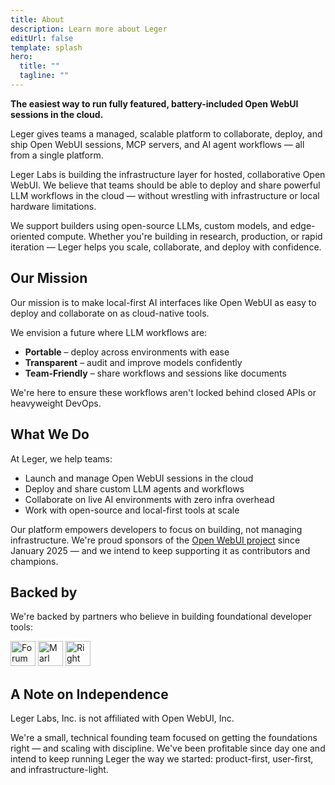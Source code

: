 ```yaml
---
title: About
description: Learn more about Leger
editUrl: false
template: splash
hero:
  title: ""
  tagline: ""
---
```



<Article title="About">

**The easiest way to run fully featured, battery-included Open WebUI sessions in the cloud.**

Leger gives teams a managed, scalable platform to collaborate, deploy, and ship Open WebUI sessions, MCP servers, and AI agent workflows — all from a single platform.

Leger Labs is building the infrastructure layer for hosted, collaborative Open WebUI. We believe that teams should be able to deploy and share powerful LLM workflows in the cloud — without wrestling with infrastructure or local hardware limitations.

We support builders using open-source LLMs, custom models, and edge-oriented compute. Whether you're building in research, production, or rapid iteration — Leger helps you scale, collaborate, and deploy with confidence.

## Our Mission

Our mission is to make local-first AI interfaces like Open WebUI as easy to deploy and collaborate on as cloud-native tools.

We envision a future where LLM workflows are:

- **Portable** – deploy across environments with ease  
- **Transparent** – audit and improve models confidently  
- **Team-Friendly** – share workflows and sessions like documents  

We're here to ensure these workflows aren't locked behind closed APIs or heavyweight DevOps.

## What We Do

At Leger, we help teams:

- Launch and manage Open WebUI sessions in the cloud
- Deploy and share custom LLM agents and workflows
- Collaborate on live AI environments with zero infra overhead
- Work with open-source and local-first tools at scale

Our platform empowers developers to focus on building, not managing infrastructure.
We're proud sponsors of the [Open WebUI project](https://github.com/orgs/agency-agency/sponsoring) since January 2025 — and we intend to keep supporting it as contributors and champions.

## Backed by

We're backed by partners who believe in building foundational developer tools:

<div class="investor-logos">
  <a href="https://www.forumvc.com/" target="_blank"><img src="/assets/logos/forumvc.png" alt="Forum VC" height="40" /></a>
  <a href="https://marlvc.com/" target="_blank"><img src="/assets/logos/mrlvc.png" alt="Marl VC" height="40" /></a>
  <a href="https://www.rightsidecapital.com/" target="_blank"><img src="/assets/logos/rscm.png" alt="Right Side Capital Management" height="40" /></a>
</div>

## A Note on Independence

Leger Labs, Inc. is not affiliated with Open WebUI, Inc.

We're a small, technical founding team focused on getting the foundations right — and scaling with discipline. We've been profitable since day one and intend to keep running Leger the way we started: product-first, user-first, and infrastructure-light.


</Article>
